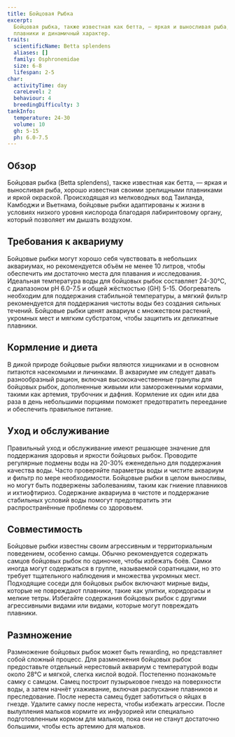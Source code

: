 ```yaml
---
title: Бойцовая Рыбка
excerpt:
  Бойцовая рыбка, также известная как бетта, — яркая и выносливая рыба, популярная среди аквариумистов за свои цветные
  плавники и динамичный характер.
traits:
  scientificName: Betta splendens
  aliases: []
  family: Osphronemidae
  size: 6-8
  lifespan: 2-5
char:
  activityTime: day
  careLevel: 2
  behaviour: 4
  breedingDifficulty: 3
tankInfo:
  temperature: 24-30
  volume: 10
  gh: 5-15
  ph: 6.0-7.5
---
```


## Обзор

Бойцовая рыбка (Betta splendens), также известная как бетта, — яркая и выносливая рыба, хорошо известная своими
зрелищными плавниками и яркой окраской. Происходящая из мелководных вод Таиланда, Камбоджи и Вьетнама, бойцовые рыбки
адаптированы к жизни в условиях низкого уровня кислорода благодаря лабиринтовому органу, который позволяет им дышать
воздухом.

## Требования к аквариуму

Бойцовые рыбки могут хорошо себя чувствовать в небольших аквариумах, но рекомендуется объём не менее 10 литров, чтобы
обеспечить им достаточно места для плавания и исследования. Идеальная температура воды для бойцовых рыбок составляет
24-30°C, с диапазоном pH 6.0-7.5 и общей жёсткостью (GH) 5-15. Обогреватель необходим для поддержания стабильной
температуры, а мягкий фильтр рекомендуется для поддержания чистоты воды без создания сильных течений. Бойцовые рыбки
ценят аквариум с множеством растений, укромных мест и мягким субстратом, чтобы защитить их деликатные плавники.

## Кормление и диета

В дикой природе бойцовые рыбки являются хищниками и в основном питаются насекомыми и личинками. В аквариуме им следует
давать разнообразный рацион, включая высококачественные гранулы для бойцовых рыбок, дополненные живыми или замороженными
кормами, такими как артемия, трубочник и дафния. Кормление их один или два раза в день небольшими порциями поможет
предотвратить переедание и обеспечить правильное питание.

## Уход и обслуживание

Правильный уход и обслуживание имеют решающее значение для поддержания здоровья и яркости бойцовых рыбок. Проводите
регулярные подмены воды на 20-30% еженедельно для поддержания качества воды. Часто проверяйте параметры воды и чистите
аквариум и фильтр по мере необходимости. Бойцовые рыбки в целом выносливы, но могут быть подвержены заболеваниям, таким
как гниение плавников и ихтиофтириоз. Содержание аквариума в чистоте и поддержание стабильных условий воды помогут
предотвратить эти распространённые проблемы со здоровьем.

## Совместимость

Бойцовые рыбки известны своим агрессивным и территориальным поведением, особенно самцы. Обычно рекомендуется содержать
самцов бойцовых рыбок по одиночке, чтобы избежать боёв. Самки иногда могут содержаться в группе, называемой соратницами,
но это требует тщательного наблюдения и множества укромных мест. Подходящие соседи для бойцовых рыбок включают мирные
виды, которые не повреждают плавники, такие как улитки, коридорасы и мелкие тетры. Избегайте содержания бойцовых рыбок с
другими агрессивными видами или видами, которые могут повреждать плавники.

## Размножение

Размножение бойцовых рыбок может быть rewarding, но представляет собой сложный процесс. Для размножения бойцовых рыбок
предоставьте отдельный нерестовый аквариум с температурой воды около 28°C и мягкой, слегка кислой водой. Постепенно
познакомьте самку с самцом. Самец построит пузырьковое гнездо на поверхности воды, а затем начнёт ухаживание, включая
распускание плавников и преследование. После нереста самец будет заботиться о яйцах в гнезде. Удалите самку после
нереста, чтобы избежать агрессии. После вылупления мальков кормите их инфузорией или специально подготовленным кормом
для мальков, пока они не станут достаточно большими, чтобы есть артемию для мальков.
